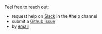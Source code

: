 Feel free to reach out:

- request help on [Slack](https://join.slack.com/t/flashlightgroupe/shared_invite/zt-1tscnlvth-rIutTnr5DksxxdGcqoY_cw) in the #help channel
- submit a [Github issue](https://github.com/bamlab/flashlight/issues)
- by [email](mailto:alexandrem@bam.tech)
